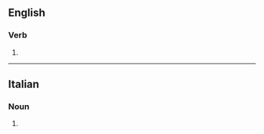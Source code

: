 ==English==

===Verb===
{{en-verb|tempr}}

# {{obsolete form of|temper|lang=en}}
----
==Italian==

===Noun===
{{head|it|plural}} {{g|f}}

# {{plural of|tempra|lang=it}}